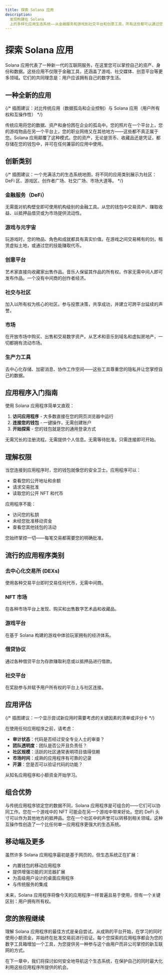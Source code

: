 ```yaml
---
title: 探索 Solana 应用
description:
  发现构建在 Solana
  上的多样化应用生态系统——从金融服务和游戏到社交平台和创意工具，所有这些都可以通过您的钱包轻松访问。
---
```


# 探索 Solana 应用

Solana 应用代表了一种新一代的互联网服务，在这里您可以掌控自己的资产、身份和数据。这些应用不仅限于金融工具，还涵盖了游戏、社交媒体、创意平台等更多领域。它们的共同理念是：用户应该拥有自己的数字生活。

## 一种全新的应用

{/* 插图建议：对比传统应用（数据孤岛和企业控制）与 Solana 应用（用户所有权和互操作性） */}

传统应用将您的数据、资产和身份困在企业的孤岛中。您的照片在一个平台上，您的游戏物品在另一个平台上，您的职业网络又在其他地方——这些都不真正属于您。Solana 应用颠覆了这种模式。您的资产，无论是货币、收藏品还是凭证，都存储在您的钱包中，并可在任何兼容的应用中使用。

## 创新类别

{/* 插图建议：一个充满活力的生态系统地图，将不同的应用类别展示为社区：DeFi 区、游戏区、创作者广场、社交广场、市场大道等。 */}

### 金融服务（DeFi）

无需面对机构壁垒即可使用机构级别的金融工具。从您的钱包中交易资产、赚取收益、以抵押品借贷或为市场提供流动性。

### 游戏与元宇宙

玩游戏时，您的物品、角色和成就都具有真实价值。在游戏之间交易稀有的剑，租赁虚拟土地，或通过您的技能赚取代币。

### 创意平台

艺术家直接向收藏家出售作品。音乐人保留其作品的所有权。作家无需中间人即可发布作品。一个没有中间商的创作者经济。

### 社交与社区

加入以所有权为核心的社区。参与投票决策，共享成功，并建立可跨平台延续的声誉。

### 市场

在开放市场中购买、出售和交易数字资产。从艺术和音乐到域名和虚拟房地产，一切都拥有流动市场。

### 生产力工具

去中心化存储、加密消息、协作工作空间——这些工具尊重您的隐私并让您掌控自己的数据。

## 应用程序入门指南

使用 Solana 应用程序简单又直观：

1. **访问应用程序** - 大多数直接在您的网页浏览器中运行
2. **连接您的钱包** - 一键操作，无需创建账户
3. **开始探索** - 您的钱包就是您的通用登录方式

无需冗长的注册流程。无需提供个人信息。无需等待批准。只需连接即可开始。

## 理解权限

当您连接到应用程序时，您的钱包就像您的安全卫士。应用程序可以：

- 查看您的公开地址和余额
- 请求交易批准
- 读取您的公开 NFT 和代币

应用程序不能：

- 访问您的私钥
- 未经您批准移动资金
- 查看您其他钱包的活动

您始终掌控一切——每笔交易都需要您的明确批准。

## 流行的应用程序类别

### 去中心化交易所 (DEXs)

使用各种交易平台即时交易任何代币，无需中间商。

### NFT 市场

在各种市场平台上发现、购买和出售数字艺术品和收藏品。

### 游戏平台

在基于 Solana 构建的游戏中体验玩家拥有的经济体系。

### 借贷协议

通过各种借贷平台为存款赚取利息或以抵押品进行借款。

### 社交平台

在奖励参与并赋予用户所有权的平台上与社区连接。

## 应用评估

{/* 插图建议：一个显示尝试新应用时需要考虑的关键因素的清单或评分卡 */}

在使用任何应用程序之前，请考虑：

- **审计状态**：代码是否经过安全专业人士的审查？
- **团队透明度**：团队是否公开且负责任？
- **社区规模**：活跃的社区通常表明项目值得信赖
- **市场时间**：成熟的应用程序有可靠的记录
- **开源**：您是否可以验证代码的功能？

从知名应用程序和小额资金开始学习。

## 组合优势

与传统应用程序锁定您的数据不同，Solana 应用程序是可组合的——它们可以协同工作。您在一个游戏中的 NFT 可能会在另一个游戏中带来好处。您的 DeFi 头寸可以作为其他地方的抵押品。您在一个社区中的声誉可以转移到相关领域。这种互操作性创造了一个比任何单一应用程序更强大的生态系统。

## 移动端及更多

虽然许多 Solana 应用程序最初是基于网页的，但生态系统正在扩展：

- 内置钱包的移动应用程序
- 提供增强功能的浏览器扩展
- 为高级用户设计的桌面应用程序
- 与传统服务的集成

未来，Solana 应用程序将像今天的应用程序一样普遍且易于使用，但有一个关键区别：用户拥有所有权。

## 您的旅程继续

理解 Solana 应用程序的最佳方式是亲自尝试。从成熟的平台开始，在学习的同时使用小额资金，并始终在批准交易前进行验证。每个您探索的应用程序都会为您的数字工具箱增加一个工具，为您提供另一种参与这个由用户而非公司掌控的新互联网的方式。

在下一章中，我们将探讨如何安全地导航这个生态系统，在保护自己的同时最大化利用这些应用程序所提供的机会。